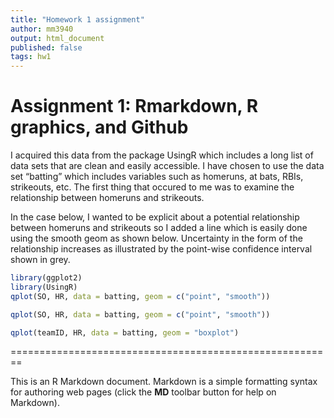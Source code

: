 ```yaml
---
title: "Homework 1 assignment"
author: mm3940
output: html_document
published: false
tags: hw1
---
```

Assignment 1: Rmarkdown, R graphics, and Github
========================================================
I acquired this data from the package UsingR which includes a long list of data sets that are clean and easily accessible.  I have chosen to use the data set "batting" which includes variables such as homeruns, at bats, RBIs, strikeouts, etc.  The first thing that occured to me was to examine the relationship between homeruns and strikeouts.  

In the case below, I wanted to be explicit about a potential relationship between homeruns and strikeouts so I added a line which is easily done using the smooth geom as shown below. Uncertainty in the form of the relationship increases as illustrated by the point-wise confidence interval shown in grey.
```r
library(ggplot2)
library(UsingR)
qplot(SO, HR, data = batting, geom = c("point", "smooth"))
```

```r
qplot(SO, HR, data = batting, geom = c("point", "smooth"))
```

```r
qplot(teamID, HR, data = batting, geom = "boxplot")
```





========================================================

This is an R Markdown document. Markdown is a simple formatting syntax for authoring web pages (click the **MD** toolbar button for help on Markdown).